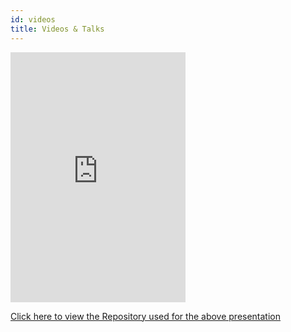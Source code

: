 ```yaml
---
id: videos
title: Videos & Talks
---
```


<iframe
  width="280"
  height="400"
  src="https://www.youtube.com/embed/seU46c6Jz7E"
  frameborder="0"
  allow="accelerometer; autoplay; encrypted-media; gyroscope; picture-in-picture"
  allowfullscreen
  style={{
    width: '100%',
  }}
></iframe>

[Click here to view the Repository used for the above presentation](https://github.com/tannerlinsley/react-query-blog-refactor-example)
